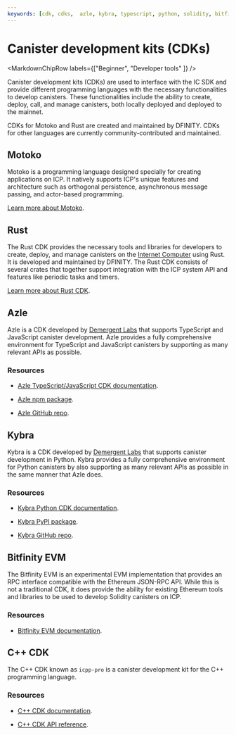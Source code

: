 ```yaml
---
keywords: [cdk, cdks,  azle, kybra, typescript, python, solidity, bitfinity]
---
```



# Canister development kits (CDKs)

<MarkdownChipRow labels={["Beginner", "Developer tools" ]} />

Canister development kits (CDKs) are used to interface with the IC SDK and provide different programming languages with the necessary functionalities to develop canisters. These functionalities include the ability to create, deploy, call, and manage canisters, both locally deployed and deployed to the mainnet.

CDKs for Motoko and Rust are created and maintained by DFINITY. CDKs for other languages are currently community-contributed and maintained.

## Motoko

Motoko is a programming language designed specially for creating applications on ICP. It natively supports ICP's unique features and architecture such as orthogonal persistence, asynchronous message passing, and actor-based programming.

[Learn more about Motoko](/docs/motoko/main/getting-started/motoko-introduction).

## Rust

The Rust CDK provides the necessary tools and libraries for developers to create, deploy, and manage canisters on the [Internet Computer](https://learn.internetcomputer.org/hc/en-us/articles/33152818663444-What-is-ICP) using Rust. It is developed and maintained by DFINITY. The Rust CDK consists of several crates that together support integration with the ICP system API and features like periodic tasks and timers.

[Learn more about Rust CDK](/docs/building-apps/developer-tools/cdks/rust/intro-to-rust).

## Azle

Azle is a CDK developed by [Demergent Labs](https://github.com/demergent-labs) that supports TypeScript and JavaScript canister development. Azle provides a fully comprehensive environment for TypeScript and JavaScript canisters by supporting as many relevant APIs as possible.

### Resources

- [Azle TypeScript/JavaScript CDK documentation](https://demergent-labs.github.io/azle/azle.html).

- [Azle npm package](https://www.npmjs.com/package/azle).

- [Azle GitHub repo](https://github.com/demergent-labs/azle).

## Kybra

Kybra is a CDK developed by [Demergent Labs](https://github.com/demergent-labs) that supports canister development in Python. Kybra provides a fully comprehensive environment for Python canisters by also supporting as many relevant APIs as possible in the same manner that Azle does.

### Resources

- [Kybra Python CDK documentation](https://demergent-labs.github.io/kybra/).

- [Kybra PyPI package](https://pypi.org/project/kybra/).

- [Kybra GitHub repo](https://github.com/demergent-labs/kybra).

## Bitfinity EVM

The Bitfinity EVM is an experimental EVM implementation that provides an RPC interface compatible with the Ethereum JSON-RPC API. While this is not a traditional CDK, it does provide the ability for existing Ethereum tools and libraries to be used to develop Solidity canisters on ICP.

### Resources

- [Bitfinity EVM documentation](https://docs.bitfinity.network/).

## C++ CDK

The C++ CDK known as `icpp-pro` is a canister development kit for the C++ programming language.

### Resources

- [C++ CDK documentation](https://docs.icpp.world/).

- [C++ CDK API reference](https://docs.icpp.world/api-reference.html).
